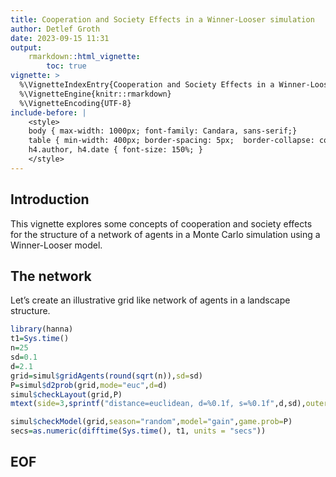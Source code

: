 ```yaml
---
title: Cooperation and Society Effects in a Winner-Looser simulation
author: Detlef Groth
date: 2023-09-15 11:31
output: 
    rmarkdown::html_vignette:
        toc: true
vignette: >
  %\VignetteIndexEntry{Cooperation and Society Effects in a Winner-Looser simulation}
  %\VignetteEngine{knitr::rmarkdown}
  %\VignetteEncoding{UTF-8}
include-before: |
    <style> 
    body { max-width: 1000px; font-family: Candara, sans-serif;} 
    table { min-width: 400px; border-spacing: 5px;  border-collapse: collapse;    }
    h4.author, h4.date { font-size: 150%; }
    </style>
---
```


## Introduction

This vignette  explores some concepts of cooperation  and society  effects for
the  structure  of a  network  of  agents in a Monte  Carlo  simulation  using
a Winner-Looser model.

## The network

Let's  create  an  illustrative  grid like  network  of agents in a landscape
structure.

```r
library(hanna)
t1=Sys.time()
n=25
sd=0.1
d=2.1
grid=simul$gridAgents(round(sqrt(n)),sd=sd)
P=simul$d2prob(grid,mode="euc",d=d)
simul$checkLayout(grid,P)
mtext(side=3,sprintf("distance=euclidean, d=%0.1f, s=%0.1f",d,sd),outer=TRUE,cex=1.4,line=-2)
```

```r
simul$checkModel(grid,season="random",model="gain",game.prob=P)
secs=as.numeric(difftime(Sys.time(), t1, units = "secs"))
```


## EOF

